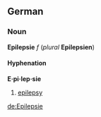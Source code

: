 ==German==
===Noun===
'''Epilepsie''' ''f'' (''plural'' '''Epilepsien''')

====Hyphenation====
'''E·pi·lep·sie'''

#[[epilepsy]]

[[de:Epilepsie]]